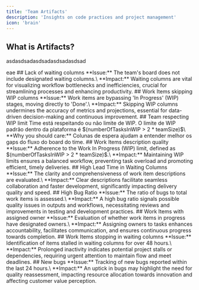 ```yaml
---
title: 'Team Artifacts'
description: 'Insights on code practices and project management'
icon: 'brain'
---
```


## What is Artifacts?
asdasdsadasdsadasdsadasdsad

<Tabs>
    <Tab title="Organization Level">eae</Tab>
    <Tab title="Team Level">
        ## Lack of waiting columns
        **Issue:** The team's board does not include designated waiting columns.\
        **Impact:** Waiting columns are vital for visualizing workflow bottlenecks and inefficiencies, crucial for streamlining processes and enhancing productivity.
        ## Work Items skipping WIP columns
        **Issue:** Work items are bypassing 'In Progress' (WIP) stages, moving directly to 'Done'.\
        **Impact:** Skipping WIP columns undermines the accuracy of metrics and projections, essential for data-driven decision-making and continuous improvement.
        ## Team respecting WIP limit
        Time está respeitando ou não limite de WIP. O limite de WIP padrão dentro da plataforma é $(numberOfTasksInWIP > 2 * teamSize)$\
        **Why you should care:** Colunas de espera ajudam a entender melhor os gaps do fluxo do board do time.
        ## Work Items description quality
        **Issue:** Adherence to the Work In Progress (WIP) limit, defined as $(numberOfTasksInWIP > 2 * teamSize)$.\
        **Impact:** Maintaining WIP limits ensures a balanced workflow, preventing task overload and promoting efficient, timely deliveries.
        ## High Lead Time in Waiting Columns
        **Issue:** The clarity and comprehensiveness of work item descriptions are evaluated.\
        **Impact:** Clear descriptions facilitate seamless collaboration and faster development, significantly impacting delivery quality and speed.
        ## High Bug Ratio
        **Issue:** The ratio of bugs to total work items is assessed.\
        **Impact:** A high bug ratio signals possible quality issues in outputs and workflows, necessitating reviews and improvements in testing and development practices.
        ## Work Items with assigned owner
        **Issue:** Evaluation of whether work items in progress have designated owners.\
        **Impact:** Assigning owners to tasks enhances accountability, facilitates communication, and ensures continuous progress towards completion.
        ## Work Items stopping in waiting columns
        **Issue:** Identification of items stalled in waiting columns for over 48 hours.\
        **Impact:** Prolonged inactivity indicates potential project stalls or dependencies, requiring urgent attention to maintain flow and meet deadlines.
        ## New bugs
        **Issue:** Tracking of new bugs reported within the last 24 hours.\
        **Impact:** An uptick in bugs may highlight the need for quality reassessment, impacting resource allocation towards innovation and affecting customer value perception.
    </Tab>
</Tabs>
